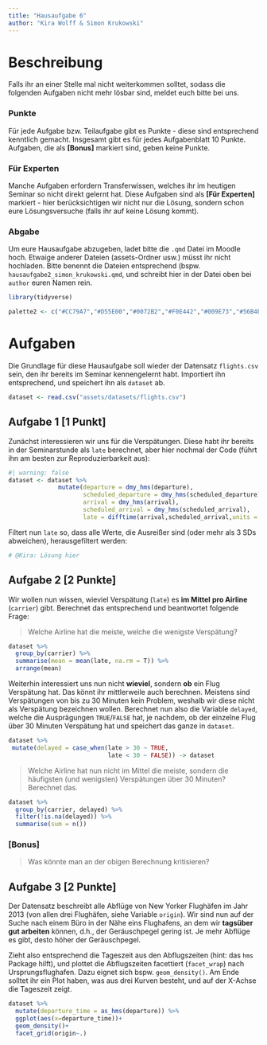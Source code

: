 ```yaml
---
title: "Hausaufgabe 6"
author: "Kira Wolff & Simon Krukowski"
---
```


# Beschreibung

Falls ihr an einer Stelle mal nicht weiterkommen solltet, sodass die folgenden Aufgaben nicht mehr lösbar sind, meldet euch bitte bei uns.

### Punkte

Für jede Aufgabe bzw. Teilaufgabe gibt es Punkte - diese sind entsprechend kenntlich gemacht. Insgesamt gibt es für jedes Aufgabenblatt 10 Punkte. Aufgaben, die als **\[Bonus\]** markiert sind, geben keine Punkte.

### Für Experten

Manche Aufgaben erfordern Transferwissen, welches ihr im heutigen Seminar so nicht direkt gelernt hat. Diese Aufgaben sind als **\[Für Experten\]** markiert - hier berücksichtigen wir nicht nur die Lösung, sondern schon eure Lösungsversuche (falls ihr auf keine Lösung kommt).

### Abgabe

Um eure Hausaufgabe abzugeben, ladet bitte die `.qmd` Datei im Moodle hoch. Etwaige anderer Dateien (assets-Ordner usw.) müsst ihr nicht hochladen. Bitte benennt die Dateien entsprechend (bspw. `hausaufgabe2_simon_krukowski.qmd`, und schreibt hier in der Datei oben bei `author` euren Namen rein.

```r
library(tidyverse)

palette2 <- c("#CC79A7","#D55E00","#0072B2","#F0E442","#009E73","#56B4E9","#E69F00","#000000")
```

# Aufgaben

Die Grundlage für diese Hausaufgabe soll wieder der Datensatz `flights.csv` sein, den ihr bereits im Seminar kennengelernt habt. Importiert ihn entsprechend, und speichert ihn als `dataset` ab.

```r

dataset <- read.csv("assets/datasets/flights.csv")
```

## Aufgabe 1 \[1 Punkt\]

Zunächst interessieren wir uns für die Verspätungen. Diese habt ihr bereits in der Seminarstunde als `late` berechnet, aber hier nochmal der Code (führt ihn am besten zur Reproduzierbarkeit aus):

```r
#| warning: false
dataset <- dataset %>% 
              mutate(departure = dmy_hms(departure),
                     scheduled_departure = dmy_hms(scheduled_departure),
                     arrival = dmy_hms(arrival),
                     scheduled_arrival = dmy_hms(scheduled_arrival),
                     late = difftime(arrival,scheduled_arrival,units = "mins"))
```

Filtert nun `late` so, dass alle Werte, die Ausreißer sind (oder mehr als 3 SDs abweichen), herausgefiltert werden:

```r
# @Kira: Lösung hier
```

## Aufgabe 2 \[2 Punkte\]

Wir wollen nun wissen, wieviel Verspätung (`late`) es **im Mittel** **pro Airline** (`carrier`) gibt. Berechnet das entsprechend und beantwortet folgende Frage:

> Welche Airline hat die meiste, welche die wenigste Verspätung?

```r
dataset %>% 
  group_by(carrier) %>% 
  summarise(mean = mean(late, na.rm = T)) %>% 
  arrange(mean)
```

Weiterhin interessiert uns nun nicht **wieviel**, sondern **ob** ein Flug Verspätung hat. Das könnt ihr mittlerweile auch berechnen. Meistens sind Verspätungen von bis zu 30 Minuten kein Problem, weshalb wir diese nicht als Verspätung bezeichnen wollen. Berechnet nun also die Variable `delayed`, welche die Ausprägungen `TRUE`/`FALSE` hat, je nachdem, ob der einzelne Flug über 30 Minuten Verspätung hat und speichert das ganze in `dataset`.

```r
dataset %>% 
 mutate(delayed = case_when(late > 30 ~ TRUE,
                            late < 30 ~ FALSE)) -> dataset
```

> Welche Airline hat nun nicht im Mittel die meiste, sondern die häufigsten (und wenigsten) Verspätungen über 30 Minuten? Berechnet das.

```r
dataset %>% 
  group_by(carrier, delayed) %>% 
  filter(!is.na(delayed)) %>% 
  summarise(sum = n())
```

### \[Bonus\]

> Was könnte man an der obigen Berechnung kritisieren?

## Aufgabe 3 \[2 Punkte\]

Der Datensatz beschreibt alle Abflüge von New Yorker Flughäfen im Jahr 2013 (von allen drei Flughäfen, siehe Variable `origin`). Wir sind nun auf der Suche nach einem Büro in der Nähe eins Flughafens, an dem wir **tagsüber gut arbeiten** können, d.h., der Geräuschpegel gering ist. Je mehr Abflüge es gibt, desto höher der Geräuschpegel.

Zieht also entsprechend die Tageszeit aus den Abflugszeiten (hint: das `hms` Package hilft), und plottet die Abflugszeiten facettiert (`facet_wrap`) nach Ursprungsflughafen. Dazu eignet sich bspw. `geom_density()`. Am Ende solltet ihr ein Plot haben, was aus drei Kurven besteht, und auf der X-Achse die Tageszeit zeigt.

```r
dataset %>% 
  mutate(departure_time = as_hms(departure)) %>% 
  ggplot(aes(x=departure_time))+
  geom_density()+
  facet_grid(origin~.)
```
